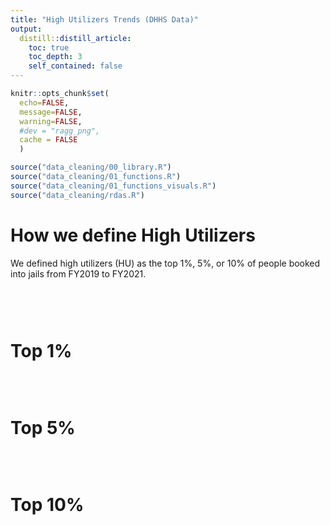 ```yaml
---
title: "High Utilizers Trends (DHHS Data)"
output: 
  distill::distill_article:
    toc: true
    toc_depth: 3
    self_contained: false
---
```


```r
knitr::opts_chunk$set(
  echo=FALSE, 
  message=FALSE, 
  warning=FALSE,
  #dev = "ragg_png",
  cache = FALSE
  )

source("data_cleaning/00_library.R")
source("data_cleaning/01_functions.R")
source("data_cleaning/01_functions_visuals.R")
source("data_cleaning/rdas.R")
```

# How we define High Utilizers

We defined high utilizers (HU) as the top 1%, 5%, or 10% of people booked into jails from FY2019 to FY2021.

```r

```

```r

```

<br>

# Top 1%

```r

```

<br>

# Top 5%

```r

```

<br>

# Top 10%

```r

```

<br>
